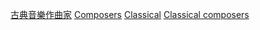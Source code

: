 [[Category:古典音樂作曲家|]]
[[Category:各國古典音樂家|Composers]]
[[Category:各國作曲家|Classical]]
[[Category:按國籍分類|Classical composers]]